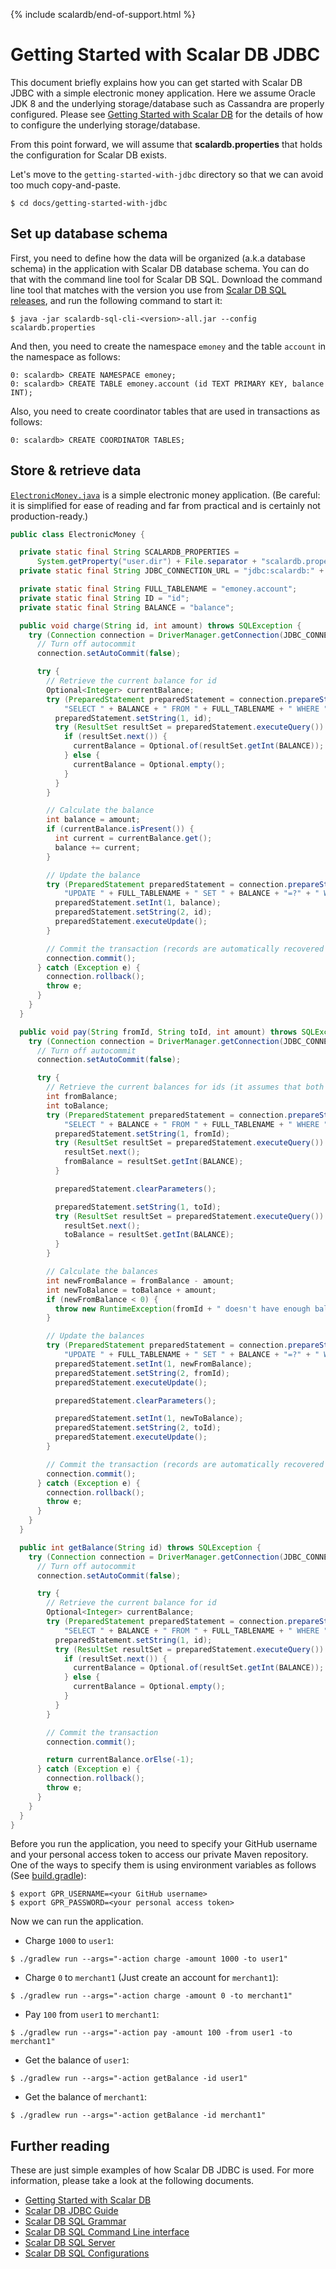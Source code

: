 {% include scalardb/end-of-support.html %}

# Getting Started with Scalar DB JDBC

This document briefly explains how you can get started with Scalar DB JDBC with a simple electronic money application.
Here we assume Oracle JDK 8 and the underlying storage/database such as Cassandra are properly configured.
Please see [Getting Started with Scalar DB](https://github.com/scalar-labs/scalardb/blob/master/docs/getting-started-with-scalardb.mdx) for the details of how to configure the underlying storage/database.

From this point forward, we will assume that **scalardb.properties** that holds the configuration for Scalar DB exists.

Let's move to the `getting-started-with-jdbc` directory so that we can avoid too much copy-and-paste.
```shell
$ cd docs/getting-started-with-jdbc
```

## Set up database schema

First, you need to define how the data will be organized (a.k.a database schema) in the application with Scalar DB database schema.
You can do that with the command line tool for Scalar DB SQL.
Download the command line tool that matches with the version you use from [Scalar DB SQL releases](https://github.com/scalar-labs/scalardb-sql/releases), and run the following command to start it:

```shell
$ java -jar scalardb-sql-cli-<version>-all.jar --config scalardb.properties
```

And then, you need to create the namespace `emoney` and the table `account` in the namespace as follows:

```shell
0: scalardb> CREATE NAMESPACE emoney;
0: scalardb> CREATE TABLE emoney.account (id TEXT PRIMARY KEY, balance INT);
```

Also, you need to create coordinator tables that are used in transactions as follows:

```shell
0: scalardb> CREATE COORDINATOR TABLES;
```

## Store & retrieve data

[`ElectronicMoney.java`](./getting-started-with-jdbc/src/main/java/sample/ElectronicMoney.java) is a simple electronic money application.
(Be careful: it is simplified for ease of reading and far from practical and is certainly not production-ready.)

```java
public class ElectronicMoney {

  private static final String SCALARDB_PROPERTIES =
      System.getProperty("user.dir") + File.separator + "scalardb.properties";
  private static final String JDBC_CONNECTION_URL = "jdbc:scalardb:" + SCALARDB_PROPERTIES;

  private static final String FULL_TABLENAME = "emoney.account";
  private static final String ID = "id";
  private static final String BALANCE = "balance";

  public void charge(String id, int amount) throws SQLException {
    try (Connection connection = DriverManager.getConnection(JDBC_CONNECTION_URL)) {
      // Turn off autocommit
      connection.setAutoCommit(false);

      try {
        // Retrieve the current balance for id
        Optional<Integer> currentBalance;
        try (PreparedStatement preparedStatement = connection.prepareStatement(
            "SELECT " + BALANCE + " FROM " + FULL_TABLENAME + " WHERE " + ID + "=?")) {
          preparedStatement.setString(1, id);
          try (ResultSet resultSet = preparedStatement.executeQuery()) {
            if (resultSet.next()) {
              currentBalance = Optional.of(resultSet.getInt(BALANCE));
            } else {
              currentBalance = Optional.empty();
            }
          }
        }

        // Calculate the balance
        int balance = amount;
        if (currentBalance.isPresent()) {
          int current = currentBalance.get();
          balance += current;
        }

        // Update the balance
        try (PreparedStatement preparedStatement = connection.prepareStatement(
            "UPDATE " + FULL_TABLENAME + " SET " + BALANCE + "=?" + " WHERE " + ID + "=?")) {
          preparedStatement.setInt(1, balance);
          preparedStatement.setString(2, id);
          preparedStatement.executeUpdate();
        }

        // Commit the transaction (records are automatically recovered in case of failure)
        connection.commit();
      } catch (Exception e) {
        connection.rollback();
        throw e;
      }
    }
  }

  public void pay(String fromId, String toId, int amount) throws SQLException {
    try (Connection connection = DriverManager.getConnection(JDBC_CONNECTION_URL)) {
      // Turn off autocommit
      connection.setAutoCommit(false);

      try {
        // Retrieve the current balances for ids (it assumes that both accounts exist)
        int fromBalance;
        int toBalance;
        try (PreparedStatement preparedStatement = connection.prepareStatement(
            "SELECT " + BALANCE + " FROM " + FULL_TABLENAME + " WHERE " + ID + "=?")) {
          preparedStatement.setString(1, fromId);
          try (ResultSet resultSet = preparedStatement.executeQuery()) {
            resultSet.next();
            fromBalance = resultSet.getInt(BALANCE);
          }

          preparedStatement.clearParameters();

          preparedStatement.setString(1, toId);
          try (ResultSet resultSet = preparedStatement.executeQuery()) {
            resultSet.next();
            toBalance = resultSet.getInt(BALANCE);
          }
        }

        // Calculate the balances
        int newFromBalance = fromBalance - amount;
        int newToBalance = toBalance + amount;
        if (newFromBalance < 0) {
          throw new RuntimeException(fromId + " doesn't have enough balance.");
        }

        // Update the balances
        try (PreparedStatement preparedStatement = connection.prepareStatement(
            "UPDATE " + FULL_TABLENAME + " SET " + BALANCE + "=?" + " WHERE " + ID + "=?")) {
          preparedStatement.setInt(1, newFromBalance);
          preparedStatement.setString(2, fromId);
          preparedStatement.executeUpdate();

          preparedStatement.clearParameters();

          preparedStatement.setInt(1, newToBalance);
          preparedStatement.setString(2, toId);
          preparedStatement.executeUpdate();
        }

        // Commit the transaction (records are automatically recovered in case of failure)
        connection.commit();
      } catch (Exception e) {
        connection.rollback();
        throw e;
      }
    }
  }

  public int getBalance(String id) throws SQLException {
    try (Connection connection = DriverManager.getConnection(JDBC_CONNECTION_URL)) {
      // Turn off autocommit
      connection.setAutoCommit(false);

      try {
        // Retrieve the current balance for id
        Optional<Integer> currentBalance;
        try (PreparedStatement preparedStatement = connection.prepareStatement(
            "SELECT " + BALANCE + " FROM " + FULL_TABLENAME + " WHERE " + ID + "=?")) {
          preparedStatement.setString(1, id);
          try (ResultSet resultSet = preparedStatement.executeQuery()) {
            if (resultSet.next()) {
              currentBalance = Optional.of(resultSet.getInt(BALANCE));
            } else {
              currentBalance = Optional.empty();
            }
          }
        }

        // Commit the transaction
        connection.commit();

        return currentBalance.orElse(-1);
      } catch (Exception e) {
        connection.rollback();
        throw e;
      }
    }
  }
}
```

Before you run the application, you need to specify your GitHub username and your personal access token to access our private Maven repository.
One of the ways to specify them is using environment variables as follows (See [build.gradle](./getting-started-with-jdbc/build.gradle)):

```shell
$ export GPR_USERNAME=<your GitHub username>
$ export GPR_PASSWORD=<your personal access token>
```

Now we can run the application.

- Charge `1000` to `user1`:
```shell
$ ./gradlew run --args="-action charge -amount 1000 -to user1"
```

- Charge `0` to `merchant1` (Just create an account for `merchant1`):
```shell
$ ./gradlew run --args="-action charge -amount 0 -to merchant1"
```

- Pay `100` from `user1` to `merchant1`:
```shell
$ ./gradlew run --args="-action pay -amount 100 -from user1 -to merchant1"
```

- Get the balance of `user1`:
```shell
$ ./gradlew run --args="-action getBalance -id user1"
```

- Get the balance of `merchant1`:
```shell
$ ./gradlew run --args="-action getBalance -id merchant1"
```

## Further reading

These are just simple examples of how Scalar DB JDBC is used. For more information, please take a look at the following documents.

* [Getting Started with Scalar DB](https://github.com/scalar-labs/scalardb/blob/master/docs/getting-started-with-scalardb.mdx)
* [Scalar DB JDBC Guide](jdbc-guide.mdx)
* [Scalar DB SQL Grammar](grammar.mdx)
* [Scalar DB SQL Command Line interface](command-line-interface.mdx)
* [Scalar DB SQL Server](sql-server.mdx)
* [Scalar DB SQL Configurations](configurations.mdx)
